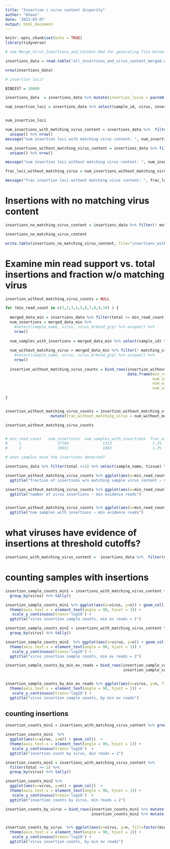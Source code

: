 ```yaml
---
title: "Insertion / virus content disparity"
author: "bhaas"
date: '2023-03-07'
output: html_document
---
```


```r
knitr::opts_chunk$set(echo = TRUE)
library(tidyverse)
```


```r

# see Merge_Virus_Insertions_and_Content.Rmd for generating file below:

insertions_data = read.table("all_insertions_and_virus_content_merged.w_shared_site_info.tsv", header=T, sep="\t", stringsAsFactors = F) 

nrow(insertions_data)
```

```r
# insertion loci?

BINDIST = 10000

insertions_data  = insertions_data %>% mutate(insertion_locus = paste0(humanchr, "^", round(human_coord/BINDIST)*BINDIST))

num_insertion_loci = insertions_data %>% select(sample_id, virus, insertion_locus) %>% unique() %>% nrow()


num_insertion_loci
```




```r
num_insertions_with_matching_virus_content = insertions_data %>%  filter(matching_virus_content) %>% select(sample_id, virus, insertion_locus) %>% 
  unique() %>% nrow()
message("num insertion loci with matching virus content: ", num_insertions_with_matching_virus_content)

num_insertions_without_matching_virus_content = insertions_data %>% filter(! matching_virus_content) %>% select(sample_id, insertion_locus) %>% 
  unique() %>% nrow()

message("num insertion loci without matching virus content: ", num_insertions_without_matching_virus_content)

frac_loci_without_matching_virus = num_insertions_without_matching_virus_content / num_insertion_loci

message("frac insertion loci without matching virus content: ", frac_loci_without_matching_virus)

```



# Insertions with no matching virus content

```r

insertions_no_matching_virus_content = insertions_data %>% filter(! matching_virus_content) %>% arrange(desc(total_rpm))

insertions_no_matching_virus_content
```


```r

write.table(insertions_no_matching_virus_content, file="insertions_without_matching_virus_content.tsv", sep="\t", quote=F, row.names=F)

```



# Examine min read support vs. total insertions and fraction w/o matching virus

```r

insertion_without_matching_virus_counts = NULL

for (min_read_count in c(1,2,3,4,5,6,7,8,9,10) ) {
  
  merged_data_min = insertions_data %>% filter(total >= min_read_count) #%>% filter(grepl("Eppstein-Barr", virus))  # examine effects of different virus types
  num_insertions = merged_data_min %>% 
    #select(sample_name, virus, virus_brkend_grp) %>% unique() %>% 
    nrow()
  
  num_samples_with_insertions = merged_data_min %>% select(sample_id) %>% unique() %>% nrow()
  
  num_without_matching_virus = merged_data_min %>% filter(! matching_virus_content) %>% 
    #select(sample_name, virus, virus_brkend_grp) %>% unique() %>% 
    nrow()
  
  insertion_without_matching_virus_counts = bind_rows(insertion_without_matching_virus_counts, 
                                                      data.frame(min_read_count = min_read_count,
                                                                 num_insertions = num_insertions, 
                                                                 num_without_matching_virus = num_without_matching_virus,
                                                                 num_samples_with_insertions = num_samples_with_insertions))
  
}


insertion_without_matching_virus_counts = insertion_without_matching_virus_counts %>% 
                    mutate(frac_without_matching_virus = num_without_matching_virus/num_insertions)

insertion_without_matching_virus_counts


# min_read_count   num_insertions  num_samples_with_insertions  frac_without_matching_virus
#     1	               37184	           1323	                 1.1%
#     2	               19031	           1083	                 1.3%

```


```r
# what samples have the insertions detected?

insertions_data %>% filter(total >=1) %>% select(sample_name, tissue) %>% unique() %>% group_by(tissue) %>% tally() %>% arrange(desc(n))

```



```r


insertion_without_matching_virus_counts %>% ggplot(aes(x=min_read_count, y=frac_without_matching_virus)) + geom_col() +
  ggtitle("fraction of insertions w/o matching sample virus content ~ min evidence reads")

```
```r

insertion_without_matching_virus_counts %>% ggplot(aes(x=min_read_count, y=num_insertions)) + geom_col() +
  ggtitle("number of virus insertions ~ min evidence reads")



```


```r

insertion_without_matching_virus_counts %>% ggplot(aes(x=min_read_count, y=num_samples_with_insertions)) + geom_col() +
  ggtitle("num samples with insertions ~ min evidence reads")


```


# what viruses have evidence of insertions at threshold cutoffs?
```r

insertions_with_matching_virus_content =  insertions_data %>%  filter(matching_virus_content) 

```

# counting samples with insertions

```r

insertion_sample_counts_min1 = insertions_with_matching_virus_content %>%  select(sample_name, virus) %>% unique()  %>% 
  group_by(virus) %>% tally() 

insertion_sample_counts_min1 %>% ggplot(aes(x=virus, y=n)) + geom_col() + 
  theme(axis.text.x = element_text(angle = 90, hjust = 1)) +
   scale_y_continuous(trans='log10') +
  ggtitle("virus insertion sample counts, min ev reads = 1")

```

```r

insertion_sample_counts_min2 = insertions_with_matching_virus_content %>% filter(total >= 2) %>% select(sample_name, virus) %>% unique()  %>% 
  group_by(virus) %>% tally() 

insertion_sample_counts_min2  %>% ggplot(aes(x=virus, y=n)) + geom_col() + 
  theme(axis.text.x = element_text(angle = 90, hjust = 1)) +
   scale_y_continuous(trans='log10') +
  ggtitle("virus insertion sample counts, min ev reads = 2")

```

```r

insertion_sample_counts_by_min_ev_reads = bind_rows(insertion_sample_counts_min1 %>% mutate(min_reads = 1),
                                                    insertion_sample_counts_min2 %>% mutate(min_reads = 2) )


insertion_sample_counts_by_min_ev_reads %>% ggplot(aes(x=virus, y=n, fill=factor(min_reads))) + geom_bar(stat='identity', position='dodge') + 
  theme(axis.text.x = element_text(angle = 90, hjust = 1)) +
   scale_y_continuous(trans='log10') +
  ggtitle("virus insertion sample counts, by min ev reads")

```


## counting insertions
```r

insertion_counts_min1 = insertions_with_matching_virus_content %>% group_by(virus) %>% tally()

insertion_counts_min1  %>%
  ggplot(aes(x=virus, y=n)) + geom_col()  +
  theme(axis.text.x = element_text(angle = 90, hjust = 1)) +
   scale_y_continuous(trans='log10')  + 
  ggtitle("insertion count by virus, min reads = 1")


```


```r

insertion_counts_min2 = insertions_with_matching_virus_content %>% 
  filter(total >= 2) %>%
  group_by(virus) %>% tally() 

insertion_counts_min2 %>%
  ggplot(aes(x=virus, y=n)) + geom_col()  +
  theme(axis.text.x = element_text(angle = 90, hjust = 1)) +
   scale_y_continuous(trans='log10')  +
  ggtitle("insertion counts by virus, min reads = 2")


```

```r
insertion_counts_by_virus = bind_rows(insertion_counts_min1 %>% mutate(min_reads = 1),
                                      insertion_counts_min2 %>% mutate(min_reads = 2))


insertion_counts_by_virus  %>% ggplot(aes(x=virus, y=n, fill=factor(min_reads))) + geom_bar(stat='identity', position='dodge') + 
  theme(axis.text.x = element_text(angle = 90, hjust = 1)) +
   scale_y_continuous(trans='log10') +
  ggtitle("virus insertion counts, by min ev reads")


```


